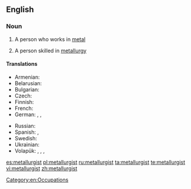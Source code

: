 ==English==

===Noun===
{{en-noun}}

# {{context|dated|lang=en}} A person who works in [[metal]]
# A person skilled in [[metallurgy]]

====Translations====
{{trans-top|person skilled in metallurgy}}
* Armenian: {{t-|hy|մետաղագործ|tr=metaġagorç}}
* Belarusian: {{t-|be|металург|m|tr=metalúrh}}
* Bulgarian: {{t-|bg|металург|m|tr=metalúrg}}
* Czech: {{t-|cs|metalurg|m}}
* Finnish: {{t+|fi|metallurgi}}
* French: {{t+|fr|métallurgiste|m|f}}
* German: {{t-|de|Metallurg|m}}, {{t-|de|Metallurge|m}}, {{t-|de|Metallurgin|f}}
{{trans-mid}}
* Russian: {{t+|ru|металлург|m|tr=metallúrg}}
* Spanish: {{t-|es|metalúrgico|m|f}}, {{t-|es|metalurgista|m}}
* Swedish: {{t-|sv|metallurg|c}}
* Ukrainian: {{t-|uk|металург|m|tr=metallúrh|sc=Cyrl}}
* Volapük: {{qualifier|epicene}} {{t+|vo|metalavan}}, {{qualifier|male}} {{t-|vo|himetalavan}}, {{qualifier|female}} {{t-|vo|jimetalavan}}, {{qualifier|collective, epicene}} {{t-|vo|metalavanef}}
{{trans-bottom}}

[[Category:en:Occupations]]

[[es:metallurgist]]
[[pl:metallurgist]]
[[ru:metallurgist]]
[[ta:metallurgist]]
[[te:metallurgist]]
[[vi:metallurgist]]
[[zh:metallurgist]]